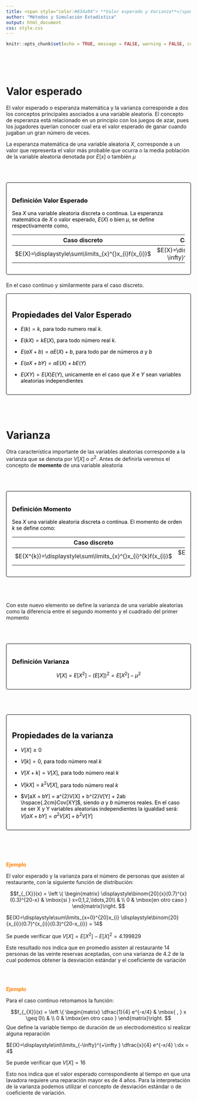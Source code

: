 ```yaml
---
title: <span style="color:#034a94"> **Valor esperado y Varianza**</span>
author: "Métodos y Simulación Estadística"
output: html_document
css: style.css
---
```


```r
knitr::opts_chunk$set(echo = TRUE, message = FALSE, warning = FALSE, comment = NA)

```

<br/><br/><br/>


# **Valor esperado**

El valor esperado o esperanza matemática y la varianza corresponde a dos los conceptos principales asociados a una variable aleatoria. El concepto de esperanza está relacionado en un principio con los juegos de azar, pues los jugadores querían conocer cual era el valor esperado de ganar cuando jugaban un gran número de veces. 

La esperanza matemática de una variable aleatoria $X$,  corresponde a un valor que representa el valor más probable que ocurra o la media población de la variable aleatoria denotada por $E[x]$ o también $\mu$

<br/><br/>

<div style="padding: 15px; border: 1px solid transparent; border-color: transparent; margin-bottom: 20px; border-radius: 4px; color: #000000; background-color: #FFFFFF ; border-color: #000000;">

### **Definición Valor Esperado**

Sea $X$ una variable aleatoria discreta o continua. La esperanza matemática de $X$ o valor esperado, $E(X)$ o bien $\mu$, se define respectivamente como,

| Caso discreto                           |Caso continuo                          |
|:---------------------------------------:|:-------------------------------------:|
| $E(X)=\displaystyle\sum\limits_{x}^{}x_{i}f(x_{i})$ | $E(X)=\displaystyle\int\limits_{-\infty}^{+\infty}x f(x)dx$ |

</div> 

En el caso continuo y similarmente para el caso discreto.

<div style="padding: 15px; border: 1px solid transparent; border-color: transparent; margin-bottom: 20px; border-radius: 4px; color: #000000; background-color: #FFFFFF ; border-color: #000000;">

## **Propiedades del Valor Esperado**

+ $E(k) = k$, para todo numero real $k$.

+ $E(kX) = k E(X)$, para todo número real $k$.

+ $E(aX + b) = a E(X) + b$, para todo par de números $a$ y $b$

+ $E(aX + bY) = a E (X) + b E(Y)$

+ $E(XY) = E(X)E(Y)$, 	unicamente en el caso que $X$ e $Y$ sean variables aleatorias independientes
</div> 

<br/><br/>


# **Varianza**

Otra característica importante de las variables aleatorias corresponde a la varianza que se denota por $V[X]$ o $\sigma^{2}$. Antes de definirla veremos el concepto de **momento** de una variable aleatoria

<br/><br/>

<div style="padding: 15px; border: 1px solid transparent; border-color: transparent; margin-bottom: 20px; border-radius: 4px; color: #000000; background-color: #FFFFFF ; border-color: #000000;">

### **Definición Momento**

Sea $X$ una variable aleatoria discreta o continua. El momento de orden $k$ se define como:

| Caso discreto                           |Caso continuo                          |
|:---------------------------------------:|:-------------------------------------:|
|$E(X^{k})=\displaystyle\sum\limits_{x}^{}x_{i}^{k}f(x_{i})$|$E(X^{k})=\displaystyle\int\limits_{-\infty}^{+\infty}x^{k} f(x)dx$|

</div> 

<br/><br/>

Con este nuevo elemento se define la varianza de una variable aleatorias como la diferencia entre el segundo momento y el cuadrado del primer momento

<br/><br/>

<div style="padding: 15px; border: 1px solid transparent; border-color: transparent; margin-bottom: 20px; border-radius: 4px; color: #000000; background-color: #FFFFFF ; border-color: #000000;">

### **Definición Varianza**

$$V[X] = E[X^{2}]-(E[X])^{2}  = E[X^{2}]-\mu^{2}$$ 

</div> 

<br/><br/>

<div style="padding: 15px; border: 1px solid transparent; border-color: transparent; margin-bottom: 20px; border-radius: 4px; color: #000000; background-color: #FFFFFF ; border-color: #000000;">

## **Propiedades de la varianza**

+ $V[X] \geq 0$

+ $V[k] = 0$, para todo número real $k$

+ $V[X + k]  = V[X]$, para todo número real $k$

+ $V[kX] = k^{2}V[X]$, para todo número real $k$ 

+ $V[aX + bY] = a^{2}V[X] + b^{2}V[Y] + 2ab \hspace{.2cm}Cov[XY]$, siendo $a$ y $b$ números reales. En el caso se ser X y Y variables aleatorias independientes la igualdad será: $V[aX + bY] = a^{2}V[X] + b^{2}V[Y]$ 

</div> 

<br/><br/><br/>

 <span style="color:#FF7F00"> **Ejemplo**</span>

El valor esperado y la varianza para el número de personas que asisten al restaurante, con la siguiente función de distribución: 

$$f_{_{X}}(x) = \left \{ 
\begin{matrix} 
	\displaystyle\binom{20}{x}(0.7)^{x}(0.3)^{20-x} & \mbox{si }	x=0,1,2,\ldots,20\\ 
	& \\
	0  & \mbox{en otro caso }
\end{matrix}\right.  
$$


$E(X)=\displaystyle\sum\limits_{x=0}^{20}x_{i} 	\displaystyle\binom{20}{x_{i}}(0.7)^{x_{i}}(0.3)^{20-x_{i}} = 14$ 

Se puede verificar que $V[X] = E[X^2] - E[X]^2 = 4.199829$

Este resultado nos indica que en promedio asisten al restaurante 14 personas de las veinte reservas aceptadas, con una varianza de 4.2 de la cual podemos obtener la desviación estándar y el coeficiente de variación

<br/><br/>

 <span style="color:#FF7F00"> **Ejemplo**</span>

Para el caso continuo retomamos la función: 

$$f_{_{X}}(x) = \left \{ 
\begin{matrix} 
	\dfrac{1}{4} e^{-x/4} & \mbox{ , }	x \geq 0\\ 
	& \\
	0  & \mbox{en otro caso }
\end{matrix}\right.  
$$
Que define la variable tiempo de duración de un electrodoméstico si realizar alguna reparación


$E(X)=\displaystyle\int\limits_{-\infty}^{+\infty } \dfrac{x}{4} e^{-x/4}  \:dx  = 4$

Se puede verificar que $V[X] = 16$

Esto nos indica que el valor esperado correspondiente al tiempo en que una lavadora requiere una reparación mayor es de 4 años.  Para la interpretación de la varianza podemos utilizar el concepto de desviación estándar o de coeficiente de variación.

<br/><br/><br/><br/>
